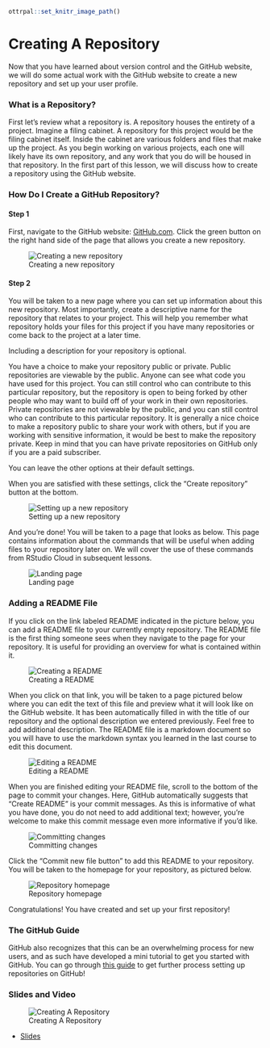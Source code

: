 ```r
ottrpal::set_knitr_image_path()
```

# Creating A Repository

Now that you have learned about version control and the GitHub website, we will do some actual work with the GitHub website to create a new repository and set up your user profile.

### What is a Repository?

First let's review what a repository is. A repository houses the entirety of a project. Imagine a filing cabinet. A repository for this project would be the filing cabinet itself. Inside the cabinet are various folders and files that make up the project. As you begin working on various projects, each one will likely have its own repository, and any work that you do will be housed in that repository. In the first part of this lesson, we will discuss how to create a repository using the GitHub website.

### How Do I Create a GitHub Repository?

#### Step 1

First, navigate to the GitHub website: [GitHub.com](https://github.com/). Click the green button on the right hand side of the page that allows you create a new repository.


![Creating a new repository](https://docs.google.com/presentation/d/1Dxf8VZi4RAf4BA8Xb__gbnTxFLIJKM-mxSy_BMA48DU/export/png?id=1Dxf8VZi4RAf4BA8Xb__gbnTxFLIJKM-mxSy_BMA48DU&pageid=g2bfdb07292_0_151)

#### Step 2

You will be taken to a new page where you can set up information about this new repository. Most importantly, create a descriptive name for the repository that relates to your project. This will help you remember what repository holds your files for this project if you have many repositories or come back to the project at a later time.

Including a description for your repository is optional.

You have a choice to make your repository public or private. Public repositories are viewable by the public. Anyone can see what code you have used for this project. You can still control who can contribute to this particular repository, but the repository is open to being forked by other people who may want to build off of your work in their own repositories. Private repositories are not viewable by the public, and you can still control who can contribute to this particular repository. It is generally a nice choice to make a repository public to share your work with others, but if you are working with sensitive information, it would be best to make the repository private. Keep in mind that you can have private repositories on GitHub only if you are a paid subscriber.

You can leave the other options at their default settings.

When you are satisfied with these settings, click the "Create repository" button at the bottom.


![Setting up a new repository](https://docs.google.com/presentation/d/1Dxf8VZi4RAf4BA8Xb__gbnTxFLIJKM-mxSy_BMA48DU/export/png?id=1Dxf8VZi4RAf4BA8Xb__gbnTxFLIJKM-mxSy_BMA48DU&pageid=g38bb68a530_0_8)

And you're done! You will be taken to a page that looks as below. This page contains information about the commands that will be useful when adding files to your repository later on. We will cover the use of these commands from RStudio Cloud in subsequent lessons.


![Landing page](https://docs.google.com/presentation/d/1Dxf8VZi4RAf4BA8Xb__gbnTxFLIJKM-mxSy_BMA48DU/export/png?id=1Dxf8VZi4RAf4BA8Xb__gbnTxFLIJKM-mxSy_BMA48DU&pageid=g38bb68a530_0_19)

### Adding a README File

If you click on the link labeled README indicated in the picture below, you can add a README file to your currently empty repository. The README file is the first thing someone sees when they navigate to the page for your repository. It is useful for providing an overview for what is contained within it.


![Creating a README](https://docs.google.com/presentation/d/1Dxf8VZi4RAf4BA8Xb__gbnTxFLIJKM-mxSy_BMA48DU/export/png?id=1Dxf8VZi4RAf4BA8Xb__gbnTxFLIJKM-mxSy_BMA48DU&pageid=g38bb68a530_0_24)

When you click on that link, you will be taken to a page pictured below where you can edit the text of this file and preview what it will look like on the GitHub website. It has been automatically filled in with the title of our repository and the optional description we entered previously. Feel free to add additional description. The README file is a markdown document so you will have to use the markdown syntax you learned in the last course to edit this document.


![Editing a README](https://docs.google.com/presentation/d/1Dxf8VZi4RAf4BA8Xb__gbnTxFLIJKM-mxSy_BMA48DU/export/png?id=1Dxf8VZi4RAf4BA8Xb__gbnTxFLIJKM-mxSy_BMA48DU&pageid=g38bb68a530_0_32)

When you are finished editing your README file, scroll to the bottom of the page to commit your changes. Here, GitHub automatically suggests that "Create README" is your commit messages. As this is informative of what you have done, you do not need to add additional text; however, you're welcome to make this commit message even more informative if you'd like.


![Committing changes](https://docs.google.com/presentation/d/1Dxf8VZi4RAf4BA8Xb__gbnTxFLIJKM-mxSy_BMA48DU/export/png?id=1Dxf8VZi4RAf4BA8Xb__gbnTxFLIJKM-mxSy_BMA48DU&pageid=g38bb68a530_0_38)

Click the "Commit new file button" to add this README to your repository. You will be taken to the homepage for your repository, as pictured below.


![Repository homepage](https://docs.google.com/presentation/d/1Dxf8VZi4RAf4BA8Xb__gbnTxFLIJKM-mxSy_BMA48DU/export/png?id=1Dxf8VZi4RAf4BA8Xb__gbnTxFLIJKM-mxSy_BMA48DU&pageid=g38bb68a530_0_43)

Congratulations! You have created and set up your first repository!

### The GitHub Guide

GitHub also recognizes that this can be an overwhelming process for new users, and as such have developed a mini tutorial to get you started with GitHub. You can go through [this guide](https://guides.github.com/activities/hello-world/) to get further process setting up repositories on GitHub!



### Slides and Video

![Creating A Repository](https://www.youtube.com/watch?v=mC6xwXaUZmk)

* [Slides](https://docs.google.com/presentation/d/1Dxf8VZi4RAf4BA8Xb__gbnTxFLIJKM-mxSy_BMA48DU/edit?usp=sharing)
